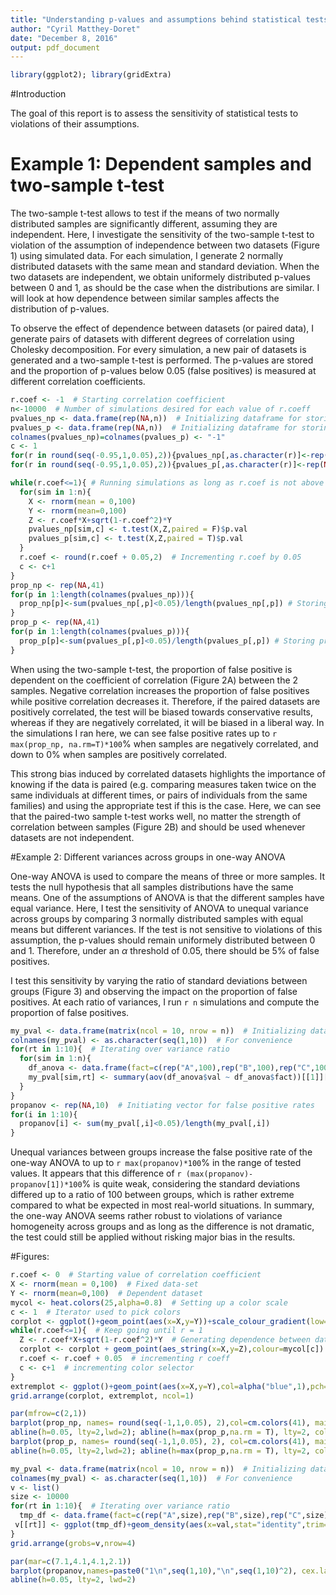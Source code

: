 ```yaml
---
title: "Understanding p-values and assumptions behind statistical tests"
author: "Cyril Matthey-Doret"
date: "December 8, 2016"
output: pdf_document
---
```


```r
library(ggplot2); library(gridExtra)
```

#Introduction

The goal of this report is to assess the sensitivity of statistical tests to violations of their assumptions.

# Example 1: Dependent samples and two-sample t-test

The two-sample t-test allows to test if the means of two normally distributed samples are significantly different, assuming they are independent. Here, I investigate the sensitivity of the two-sample t-test to violation of the assumption of independence between two datasets (Figure 1) using simulated data. For each simulation, I generate 2 normally distributed datasets with the same mean and standard deviation. When the two datasets are independent, we obtain uniformely distributed p-values between 0 and 1, as should be the case when the distributions are similar. I will look at how dependence between similar samples affects the distribution of p-values.

To observe the effect of dependence between datasets (or paired data), I generate pairs of datasets with different degrees of correlation using Cholesky decomposition\footnote{Dependency of variable $Y$ on variable $X$ is induced by applying $Y_d = r*X+\sqrt{1-r^2}*Y$ where $r$ is the desired correlation coefficient and $Y_d$ is the dependent $Y$ variable.}. For every simulation, a new pair of datasets is generated and a two-sample t-test is performed. The p-values are stored and the proportion of p-values below 0.05 (false positives) is measured at different correlation coefficients.

```r
r.coef <- -1  # Starting correlation coefficient
n<-10000  # Number of simulations desired for each value of r.coeff
pvalues_np <- data.frame(rep(NA,n))  # Initializing dataframe for storing p-values of two-sample t-test
pvalues_p <- data.frame(rep(NA,n))  # Initializing dataframe for storing p-values of paired two-sample t-test
colnames(pvalues_np)=colnames(pvalues_p) <- "-1"
c <- 1
for(r in round(seq(-0.95,1,0.05),2)){pvalues_np[,as.character(r)]<-rep(NA,n)}
for(r in round(seq(-0.95,1,0.05),2)){pvalues_p[,as.character(r)]<-rep(NA,n)}

while(r.coef<=1){ # Running simulations as long as r.coef is not above 1
  for(sim in 1:n){
    X <- rnorm(mean = 0,100)
    Y <- rnorm(mean=0,100)
    Z <- r.coef*X+sqrt(1-r.coef^2)*Y
    pvalues_np[sim,c] <- t.test(X,Z,paired = F)$p.val
    pvalues_p[sim,c] <- t.test(X,Z,paired = T)$p.val
  }
  r.coef <- round(r.coef + 0.05,2)  # Incrementing r.coef by 0.05
  c <- c+1
}
prop_np <- rep(NA,41)
for(p in 1:length(colnames(pvalues_np))){
  prop_np[p]<-sum(pvalues_np[,p]<0.05)/length(pvalues_np[,p]) # Storing proportion of false positives for two-sample t-test
}
prop_p <- rep(NA,41)
for(p in 1:length(colnames(pvalues_p))){
  prop_p[p]<-sum(pvalues_p[,p]<0.05)/length(pvalues_p[,p]) # Storing proportion of false positives for paired two-sample t-test
}
```

When using the two-sample t-test, the proportion of false positive is dependent on the coefficient of correlation (Figure 2A) between the 2 samples. Negative correlation increases the proportion of false positives while positive correlation decreases it. Therefore, if the paired datasets are positively correlated, the test will be biased towards conservative results, whereas if they are negatively correlated, it will be biased in a liberal way. In the simulations I ran here, we can see false positive rates up to `r max(prop_np, na.rm=T)*100`% when samples are negatively correlated, and down to 0% when samples are positively correlated.

This strong bias induced by correlated datasets highlights the importance of knowing if the data is paired (e.g. comparing measures taken twice on the same individuals at different times, or pairs of individuals from the same families) and using the appropriate test if this is the case. Here, we can see that the paired-two sample t-test works well, no matter the strength of correlation between samples (Figure 2B) and should be used whenever datasets are not independent.

#Example 2: Different variances across groups in one-way ANOVA

One-way ANOVA is used to compare the means of three or more samples. It tests the null hypothesis that all samples distributions have the same means. One of the assumptions of ANOVA is that the different samples have equal variance. Here, I test the sensitivity of ANOVA to unequal variance across groups by comparing 3 normally distributed samples with equal means but different variances. If the test is not sensitive to violations of this assumption, the p-values should remain uniformely distributed between 0 and 1. Therefore, under an $\alpha$ threshold of 0.05, there should be 5% of false positives.

I test this sensitivity by varying the ratio of standard deviations between groups (Figure 3) and observing the impact on the proportion of false positives. At each ratio of variances, I run `r n` simulations and compute the proportion of false positives.

```r

my_pval <- data.frame(matrix(ncol = 10, nrow = n))  # Initializing dataframe for p-values at different variance ratio
colnames(my_pval) <- as.character(seq(1,10))  # For convenience
for(rt in 1:10){  # Iterating over variance ratio
  for(sim in 1:n){
    df_anova <- data.frame(fact=c(rep("A",100),rep("B",100),rep("C",100)),val=c(rnorm(n=100, mean=0,sd=1),rnorm(n=100, mean=0,sd=1*rt),rnorm(n=100, mean=0,sd=1*rt^2)))  # Generating data with 3 groups and a continuous numeric response variable
    my_pval[sim,rt] <- summary(aov(df_anova$val ~ df_anova$fact))[[1]][1,5]  # Extracting p-values from the summary
  }
}
propanov <- rep(NA,10)  # Initiating vector for false positive rates
for(i in 1:10){  
  propanov[i] <- sum(my_pval[,i]<0.05)/length(my_pval[,i])
}

```

Unequal variances between groups increase the false positive rate of the one-way ANOVA to up to `r max(propanov)*100`% in the range of tested values. It appears that this difference of `r (max(propanov)-propanov[1])*100`% is quite weak, considering the standard deviations differed up to a ratio of 100 between groups, which is rather extreme compared to what be expected in most real-world situations. In summary, the one-way ANOVA seems rather robust to violations of variance homogeneity across groups and as long as the difference is not dramatic, the test could still be applied without risking major bias in the results.

#Figures:

```r
r.coef <- 0  # Starting value of correlation coefficient
X <- rnorm(mean = 0,100)  # Fixed data-set
Y <- rnorm(mean=0,100)  # Dependent dataset
mycol <- heat.colors(25,alpha=0.8)  # Setting up a color scale
c <- 1  # Iterator used to pick colors
corplot <- ggplot()+geom_point(aes(x=X,y=Y))+scale_colour_gradient(low=mycol[1],high=mycol[20],limits=c(0,1),guide = "colourbar",name=expression(rho))+ggtitle("Inducing dependence between two datasets")+theme_bw()  # Initializing plot
while(r.coef<=1){  # Keep going until r = 1
  Z <- r.coef*X+sqrt(1-r.coef^2)*Y  # Generating dependence between datasets
  corplot <- corplot + geom_point(aes_string(x=X,y=Z),colour=mycol[c])  # Adding points to the plot with incremented r coeff.
  r.coef <- r.coef + 0.05  # incrementing r coeff
  c <- c+1  # incrementing color selector
}
extremplot <- ggplot()+geom_point(aes(x=X,y=Y),col=alpha("blue",1),pch=5)+geom_point(aes(x=X,y=Z),col=(alpha("green",1)), pch=5)+theme_bw()  # Second plot to visualize both datasets with minimum and maximal dependence
grid.arrange(corplot, extremplot, ncol=1) 
```

```r

par(mfrow=c(2,1))
barplot(prop_np, names= round(seq(-1,1,0.05), 2),col=cm.colors(41), main="A. Two-sample t-test", xlab=expression(rho), ylab="prop. p<0.05",cex.names = 0.5)
abline(h=0.05, lty=2,lwd=2); abline(h=max(prop_p,na.rm = T), lty=2, col="green",lwd=2); abline(h=min(prop_p,na.rm = T), lty=2, col="red",lwd=2)
barplot(prop_p, names= round(seq(-1,1,0.05), 2), col=cm.colors(41), main="B. Paired two-sample t-test", xlab=expression(rho), ylab="prop. p<0.05",cex.names = 0.5)
abline(h=0.05, lty=2,lwd=2); abline(h=max(prop_p,na.rm = T), lty=2, col="green",lwd=2); abline(h=min(prop_p,na.rm = T), lty=2, col="red",lwd=2)
```

```r
my_pval <- data.frame(matrix(ncol = 10, nrow = n))  # Initializing dataframe for p-values at different variance ratio
colnames(my_pval) <- as.character(seq(1,10))  # For convenience
v <- list()
size <- 10000
for(rt in 1:10){  # Iterating over variance ratio
  tmp_df <- data.frame(fact=c(rep("A",size),rep("B",size),rep("C",size)),val=c(rnorm(n=size, mean=0,sd=1),rnorm(n=size, mean=0,sd=1*rt),rnorm(n=size, mean=0,sd=1*rt^2)))  # Generating data with 3 groups and a continuous numeric response variable
 v[[rt]] <- ggplot(tmp_df)+geom_density(aes(x=val,stat="identity",trim=tmp_df$fact,fill=tmp_df$fact), alpha=0.8)+guides(fill=F)+theme_bw()+ylab("")+xlab(paste0("1:",rt,":",rt^2))+ggtitle(paste0("rt=",rt))
}
grid.arrange(grobs=v,nrow=4)

```

```r
par(mar=c(7.1,4.1,4.1,2.1))
barplot(propanov,names=paste0("1\n",seq(1,10),"\n",seq(1,10)^2), cex.lab=0.9, cex.axis = 0.8, cex.names = 0.6, xlab = "Standard deviations of A/B/C", ylab=" Proportion of p<0.05", main="One-way ANOVA sensitivity to unequal variance across groups")
abline(h=0.05, lty=2, lwd=2)

```
